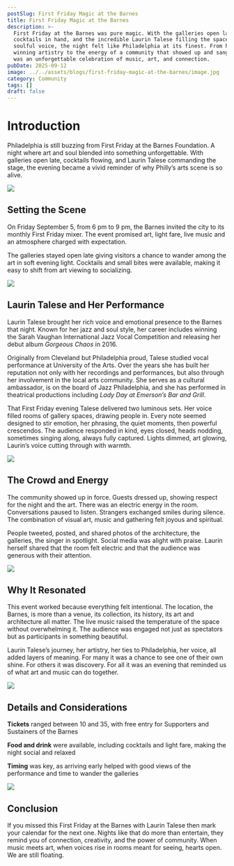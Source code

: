 ```yaml
---
postSlug: First Friday Magic at the Barnes
title: First Friday Magic at the Barnes
description: >-
  First Friday at the Barnes was pure magic. With the galleries open late,
  cocktails in hand, and the incredible Laurin Talese filling the space with her
  soulful voice, the night felt like Philadelphia at its finest. From her award
  winning artistry to the energy of a community that showed up and sang back, it
  was an unforgettable celebration of music, art, and connection.
pubDate: 2025-09-12
image: ../../assets/blogs/first-friday-magic-at-the-barnes/image.jpg
category: Community
tags: []
draft: false
---
```

# Introduction

Philadelphia is still buzzing from First Friday at the Barnes Foundation. A night where art and soul blended into something unforgettable. With galleries open late, cocktails flowing, and Laurin Talese commanding the stage, the evening became a vivid reminder of why Philly’s arts scene is so alive.

![](../../assets/blogs/first-friday-magic-at-the-barnes/img-2232-2-1.jpg)

## Setting the Scene

On Friday September 5, from 6 pm to 9 pm, the Barnes invited the city to its monthly First Friday mixer. The event promised art, light fare, live music and an atmosphere charged with expectation.

The galleries stayed open late giving visitors a chance to wander among the art in soft evening light. Cocktails and small bites were available, making it easy to shift from art viewing to socializing.

![](../../assets/blogs/first-friday-magic-at-the-barnes/img-2229-2-6.jpg)

## Laurin Talese and Her Performance

Laurin Talese brought her rich voice and emotional presence to the Barnes that night. Known for her jazz and soul style, her career includes winning the Sarah Vaughan International Jazz Vocal Competition and releasing her debut album *Gorgeous Chaos* in 2016.

Originally from Cleveland but Philadelphia proud, Talese studied vocal performance at University of the Arts. Over the years she has built her reputation not only with her recordings and performances, but also through her involvement in the local arts community. She serves as a cultural ambassador, is on the board of Jazz Philadelphia, and she has performed in theatrical productions including *Lady Day at Emerson’s Bar and Grill*.

That First Friday evening Talese delivered two luminous sets. Her voice filled rooms of gallery spaces, drawing people in. Every note seemed designed to stir emotion, her phrasing, the quiet moments, then powerful crescendos. The audience responded in kind, eyes closed, heads nodding, sometimes singing along, always fully captured. Lights dimmed, art glowing, Laurin’s voice cutting through with warmth.

![](../../assets/blogs/first-friday-magic-at-the-barnes/img-2233-2-2.jpg)

## The Crowd and Energy

The community showed up in force. Guests dressed up, showing respect for the night and the art. There was an electric energy in the room. Conversations paused to listen. Strangers exchanged smiles during silence. The combination of visual art, music and gathering felt joyous and spiritual.

People tweeted, posted, and shared photos of the architecture, the galleries, the singer in spotlight. Social media was alight with praise. Laurin herself shared that the room felt electric and that the audience was generous with their attention.

![](../../assets/blogs/first-friday-magic-at-the-barnes/img-2234-2-3.jpg)

## Why It Resonated

This event worked because everything felt intentional. The location, the Barnes, is more than a venue, its collection, its history, its art and architecture all matter. The live music raised the temperature of the space without overwhelming it. The audience was engaged not just as spectators but as participants in something beautiful.

Laurin Talese’s journey, her artistry, her ties to Philadelphia, her voice, all added layers of meaning. For many it was a chance to see one of their own shine. For others it was discovery. For all it was an evening that reminded us of what art and music can do together.

![](../../assets/blogs/first-friday-magic-at-the-barnes/img-2246-2-4.jpg)

## Details and Considerations

**Tickets** ranged between 10 and 35, with free entry for Supporters and Sustainers of the Barnes

**Food and drink** were available, including cocktails and light fare, making the night social and relaxed

**Timing** was key, as arriving early helped with good views of the performance and time to wander the galleries

![](../../assets/blogs/first-friday-magic-at-the-barnes/img-2247-2-5.jpg)

## Conclusion

If you missed this First Friday at the Barnes with Laurin Talese then mark your calendar for the next one. Nights like that do more than entertain, they remind you of connection, creativity, and the power of community. When music meets art, when voices rise in rooms meant for seeing, hearts open. We are still floating.
